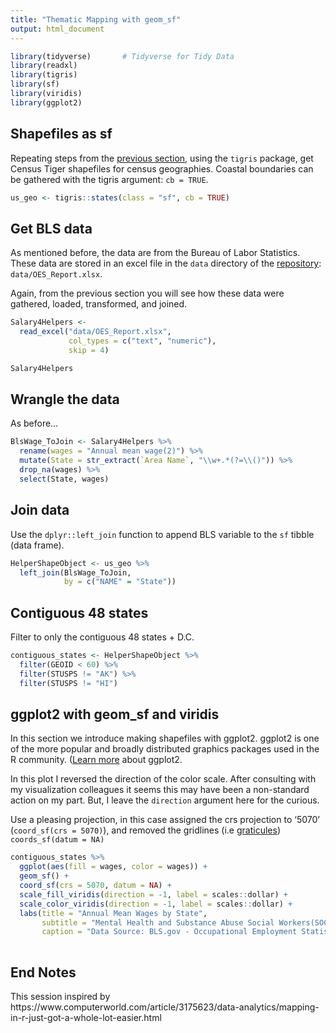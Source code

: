 ```yaml
---
title: "Thematic Mapping with geom_sf"
output: html_document
---
```



```r
library(tidyverse)       # Tidyverse for Tidy Data
library(readxl)
library(tigris)
library(sf)
library(viridis)
library(ggplot2) 
```


## Shapefiles as sf 

Repeating steps from the [previous section](031_thematic_mapping.html), using the `tigris` package, get Census Tiger shapefiles for census geographies.  Coastal boundaries can be gathered with the tigris argument:  `cb = TRUE`.

```r
us_geo <- tigris::states(class = "sf", cb = TRUE)
```

## Get BLS data

As mentioned before, the data are from the Bureau of Labor Statistics.  These data are stored in an excel file in the `data` directory of the [repository](https://github.com/libjohn/mapping-with-R):  `data/OES_Report.xlsx`.  

Again, from the previous section you will see how these data were gathered, loaded, transformed, and joined. 

```r
Salary4Helpers <- 
  read_excel("data/OES_Report.xlsx",
             col_types = c("text", "numeric"), 
             skip = 4)

Salary4Helpers
```

## Wrangle the data

As before...  

```r
BlsWage_ToJoin <- Salary4Helpers %>% 
  rename(wages = "Annual mean wage(2)") %>% 
  mutate(State = str_extract(`Area Name`, "\\w+.*(?=\\()")) %>% 
  drop_na(wages) %>% 
  select(State, wages)
```


## Join data

Use the `dplyr::left_join` function to append BLS variable to the `sf` tibble (data frame). 

```r
HelperShapeObject <- us_geo %>% 
  left_join(BlsWage_ToJoin,
            by = c("NAME" = "State"))
```


## Contiguous 48 states

Filter to only the contiguous 48 states + D.C.

```r
contiguous_states <- HelperShapeObject %>% 
  filter(GEOID < 60) %>% 
  filter(STUSPS != "AK") %>% 
  filter(STUSPS != "HI")
```

## ggplot2 with geom_sf and viridis

In this section we introduce making shapefiles with ggplot2.  ggplot2 is one of the more popular and broadly distributed graphics packages used in the R community. ([Learn more](https://rfun.library.duke.edu/#portfolio) about ggplot2. 

In this plot I reversed the direction of the color scale.  After consulting with my visualization colleagues it seems this may have been a non-standard action on my part.  But, I leave the `direction` argument here for the curious.  

Use a pleasing projection, in this case assigned the crs projection to '5070' (`coord_sf(crs = 5070)`), and removed the gridlines (i.e [graticules](https://en.wikipedia.org/wiki/Graticule)) `coords_sf(datum = NA)` 

```r
contiguous_states %>% 
  ggplot(aes(fill = wages, color = wages)) +
  geom_sf() +
  coord_sf(crs = 5070, datum = NA) +
  scale_fill_viridis(direction = -1, label = scales::dollar) + 
  scale_color_viridis(direction = -1, label = scales::dollar) +
  labs(title = "Annual Mean Wages by State",
       subtitle = "Mental Health and Substance Abuse Social Workers(SOC Code211023)", 
       caption = "Data Source: BLS.gov - Occupational Employment Statistics ; 2016")
  
```






## End Notes

This session inspired by  https://www.computerworld.com/article/3175623/data-analytics/mapping-in-r-just-got-a-whole-lot-easier.html
